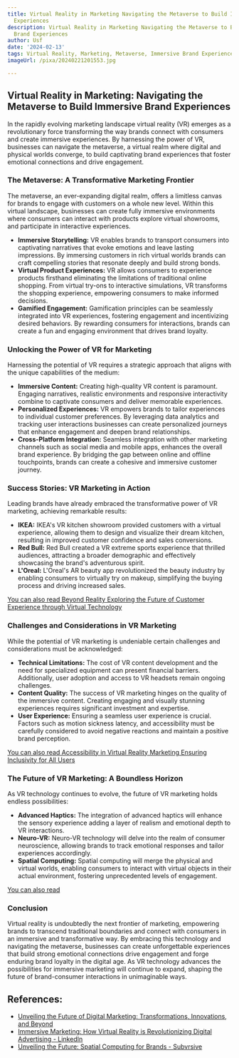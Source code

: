 ```yaml
---
title: Virtual Reality in Marketing Navigating the Metaverse to Build Immersive Brand
  Experiences
description: Virtual Reality in Marketing Navigating the Metaverse to Build Immersive
  Brand Experiences
author: Usf
date: '2024-02-13'
tags: Virtual Reality, Marketing, Metaverse, Immersive Brand Experiences
imageUrl: /pixa/20240221201553.jpg

---
```

## Virtual  Reality in Marketing: Navigating the Metaverse to Build Immersive Brand Experiences

In the rapidly evolving marketing landscape virtual reality (VR) emerges as a  revolutionary  force transforming the way brands connect with consumers  and create immersive experiences. By harnessing the power of VR, businesses can navigate the metaverse, a virtual  realm where digital  and physical worlds converge, to build captivating  brand experiences that foster  emotional connections and  drive engagement.

### The Metaverse: A Transformative Marketing Frontier

The metaverse, an ever-expanding digital  realm, offers a  limitless canvas for brands to engage with customers on a whole new level. Within  this virtual landscape, businesses can  create fully immersive environments where consumers can interact with products explore virtual showrooms, and  participate in interactive experiences.

* **Immersive Storytelling:** VR enables brands to transport consumers into captivating narratives  that evoke emotions and leave lasting impressions. By immersing  customers in rich virtual worlds brands can craft compelling stories  that resonate  deeply and build strong  bonds.
* **Virtual Product Experiences:** VR allows  consumers to experience products firsthand eliminating the limitations of traditional online shopping. From virtual try-ons to interactive simulations, VR transforms  the shopping experience, empowering consumers to  make informed decisions.
* **Gamified Engagement:** Gamification principles can be seamlessly integrated into VR experiences, fostering engagement and incentivizing desired behaviors. By rewarding consumers for interactions, brands can create a fun and engaging environment that drives brand loyalty.

### Unlocking the Power of VR for Marketing

Harnessing the potential of VR requires a strategic approach  that aligns with the unique capabilities of the  medium:

* **Immersive  Content:** Creating high-quality  VR content is paramount. Engaging narratives, realistic environments  and responsive interactivity combine to captivate  consumers and deliver memorable experiences.
* **Personalized Experiences:** VR empowers brands to tailor experiences to individual  customer preferences. By leveraging data  analytics and tracking user interactions businesses can create personalized journeys that enhance engagement and deepen brand relationships.
* **Cross-Platform Integration:** Seamless integration with other marketing channels such  as  social media and mobile apps, enhances the  overall brand experience. By bridging the gap between online and  offline  touchpoints, brands can create a cohesive and immersive customer journey.

### Success Stories: VR Marketing  in Action

Leading brands  have  already  embraced the transformative power  of VR marketing, achieving remarkable results:

* **IKEA:** IKEA's VR kitchen showroom provided customers with a virtual experience, allowing them to  design and visualize their dream kitchen, resulting in improved  customer confidence and sales conversions.
* **Red Bull:** Red Bull created a VR extreme sports experience  that thrilled audiences, attracting a broader demographic and  effectively showcasing the brand's  adventurous spirit.
* **L'Oreal:** L'Oreal's AR beauty app revolutionized the  beauty industry by enabling consumers to virtually try on makeup, simplifying the buying process and driving increased sales.

[You can also read Beyond Reality Exploring the Future of Customer Experience through Virtual  Technology](Beyond%20Reality%20Exploring%20the%20Future%20of%20Customer%20Experience%20through%20Virtual%20Technology)


### Challenges and Considerations in VR Marketing

While the potential of VR marketing is undeniable certain challenges and considerations must be  acknowledged:

* **Technical Limitations:** The cost of VR content development and  the need  for specialized equipment can present financial barriers. Additionally, user adoption and access to VR headsets remain ongoing challenges.
* **Content Quality:** The success of VR marketing hinges on the quality of the immersive  content. Creating engaging and visually stunning experiences requires significant investment and expertise.
* **User Experience:**  Ensuring a seamless user experience is crucial. Factors such as motion sickness latency, and accessibility must be  carefully considered to avoid  negative reactions and maintain a positive brand  perception.

[You can also read Accessibility in Virtual Reality Marketing Ensuring Inclusivity for All Users](Accessibility%20in%20Virtual%20Reality%20Marketing%20Ensuring%20Inclusivity%20for%20All%20Users)


### The Future of VR Marketing: A Boundless Horizon

As VR technology continues to evolve, the future of VR marketing holds endless possibilities:

* **Advanced Haptics:** The integration of advanced  haptics will enhance the sensory experience adding a layer of realism and emotional  depth  to VR  interactions.
*  **Neuro-VR:** Neuro-VR technology will delve into the realm of consumer neuroscience, allowing brands to track emotional responses and tailor  experiences accordingly.
*  **Spatial Computing:** Spatial computing will merge  the physical and virtual worlds,  enabling consumers to interact with  virtual  objects in their actual environment, fostering unprecedented levels of engagement.

[You can also read ]()


### Conclusion

Virtual reality is undoubtedly the next frontier of marketing, empowering brands to transcend traditional boundaries and connect with consumers in an immersive and transformative way. By embracing  this  technology and navigating the metaverse, businesses can create unforgettable experiences that build strong emotional connections drive engagement  and forge  enduring brand loyalty in the digital age. As VR  technology  advances the possibilities for immersive marketing  will continue to  expand, shaping the future of brand-consumer interactions in unimaginable ways.

## References:
- [Unveiling the Future of Digital Marketing: Transformations, Innovations, and Beyond](https://www.linkedin.com/pulse/unveiling-future-digital-marketing-transformations)
- [Immersive Marketing: How Virtual Reality is Revolutionizing Digital Advertising - LinkedIn](https://www.linkedin.com/pulse/immersive-marketing-how-virtual-reality-digital-arunachalam)
- [Unveiling the Future: Spatial Computing for Brands - Subvrsive](https://subvrsive.com/blog/unveiling-the-future-spatial-computing-for-brands)
